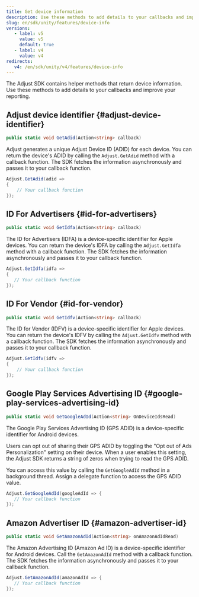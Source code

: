 ```yaml
---
title: Get device information
description: Use these methods to add details to your callbacks and improve your reporting.
slug: en/sdk/unity/features/device-info
versions:
   - label: v5
     value: v5
     default: true
   - label: v4
     value: v4
redirects:
   v4: /en/sdk/unity/v4/features/device-info
---
```


The Adjust SDK contains helper methods that return device information. Use these methods to add details to your callbacks and improve your reporting.

## Adjust device identifier {#adjust-device-identifier}

```cs
public static void GetAdid(Action<string> callback)
```

Adjust generates a unique Adjust Device ID (ADID) for each device. You can return the device's ADID by calling the `Adjust.GetAdid` method with a callback function. The SDK fetches the information asynchronously and passes it to your callback function.

```cs
Adjust.GetAdid(adid =>
{
    // Your callback function
});
```

## ID For Advertisers {#id-for-advertisers}

<CodeBlock title="Method signature">

```cs
public static void GetIdfa(Action<string> callback)
```

</CodeBlock>

The ID for Advertisers (IDFA) is a device-specific identifier for Apple devices. You can return the device's IDFA by calling the `Adjust.GetIdfa` method with a callback function. The SDK fetches the information asynchronously and passes it to your callback function.

```cs
Adjust.GetIdfa(idfa =>
{
   // Your callback function
});
```

## ID For Vendor {#id-for-vendor}

<CodeBlock title="Method signature">

```cs
public static void GetIdfv(Action<string> callback)
```

</CodeBlock>

The ID for Vendor (IDFV) is a device-specific identifier for Apple devices. You can return the device's IDFV by calling the `Adjust.GetIdfv` method with a callback function. The SDK fetches the information asynchronously and passes it to your callback function.

```cs
Adjust.GetIdfv(idfv =>
{
    // Your callback function
});
```

## Google Play Services Advertising ID {#google-play-services-advertising-id}

<CodeBlock title="Method signature">

```cs
public static void GetGoogleAdId(Action<string> OnDeviceIdsRead)
```

</CodeBlock>

The Google Play Services Advertising ID (GPS ADID) is a device-specific identifier for Android devices.

Users can opt out of sharing their GPS ADID by toggling the "Opt out of Ads Personalization" setting on their device. When a user enables this setting, the Adjust SDK returns a string of zeros when trying to read the GPS ADID.

You can access this value by calling the `GetGoogleAdId` method in a background thread. Assign a delegate function to access the GPS ADID value.

```cs
Adjust.GetGoogleAdId(googleAdId => {
   // Your callback function
});
```

## Amazon Advertiser ID {#amazon-advertiser-id}

<CodeBlock title="Method signature">

```cs
public static void GetAmazonAdId(Action<string> onAmazonAdIdRead)
```

</CodeBlock>

The Amazon Advertising ID (Amazon Ad ID) is a device-specific identifier for Android devices. Call the `GetAmazonAdId` method with a callback function. The SDK fetches the information asynchronously and passes it to your callback function.

```cs
Adjust.GetAmazonAdId(amazonAdId => {
   // Your callback function
});
```
